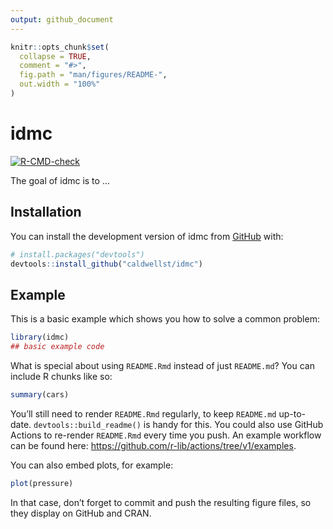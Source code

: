 ```yaml
---
output: github_document
---
```


<!-- README.md is generated from README.Rmd. Please edit that file -->

```r
knitr::opts_chunk$set(
  collapse = TRUE,
  comment = "#>",
  fig.path = "man/figures/README-",
  out.width = "100%"
)
```

# idmc

<!-- badges: start -->
  [![R-CMD-check](https://github.com/caldwellst/idmc/actions/workflows/R-CMD-check.yaml/badge.svg)](https://github.com/caldwellst/idmc/actions/workflows/R-CMD-check.yaml)
  <!-- badges: end -->

The goal of idmc is to ...

## Installation

You can install the development version of idmc from [GitHub](https://github.com/) with:

``` r
# install.packages("devtools")
devtools::install_github("caldwellst/idmc")
```

## Example

This is a basic example which shows you how to solve a common problem:

```r
library(idmc)
## basic example code
```

What is special about using `README.Rmd` instead of just `README.md`? You can include R chunks like so:

```r
summary(cars)
```

You'll still need to render `README.Rmd` regularly, to keep `README.md` up-to-date. `devtools::build_readme()` is handy for this. You could also use GitHub Actions to re-render `README.Rmd` every time you push. An example workflow can be found here: <https://github.com/r-lib/actions/tree/v1/examples>.

You can also embed plots, for example:

```r
plot(pressure)
```

In that case, don't forget to commit and push the resulting figure files, so they display on GitHub and CRAN.
